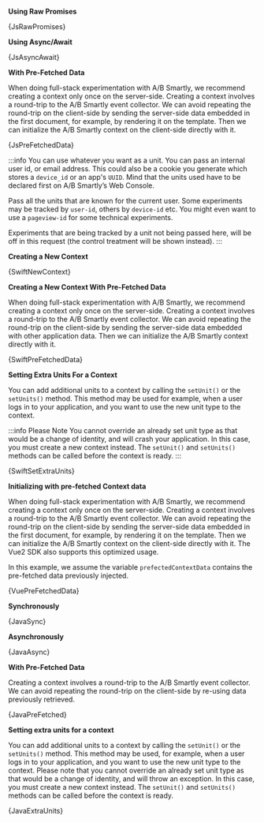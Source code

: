 




<Tabs groupId="language">

<TabItem value="js" label="Javascript">

**Using Raw Promises**

<CodeBlock language="js">{JsRawPromises}</CodeBlock>

**Using Async/Await**

<CodeBlock language="js">{JsAsyncAwait}</CodeBlock>

**With Pre-Fetched Data**

When doing full-stack experimentation with A/B Smartly, we recommend creating a
context only once on the server-side. Creating a context involves a round-trip
to the A/B Smartly event collector. We can avoid repeating the round-trip on
the client-side by sending the server-side data embedded in the first document,
for example, by rendering it on the template. Then we can initialize the
A/B Smartly context on the client-side directly with it.

<CodeBlock language="html">{JsPreFetchedData}</CodeBlock>

:::info
You can use whatever you want as a unit. You can pass an internal user id, or
email address. This could also be a cookie you generate which stores a
`device_id` or an app's `UUID`. Mind that the units used have to be declared
first on A/B Smartly’s Web Console.

Pass all the units that are known for the current user. Some experiments may
be tracked by `user-id`, others by `device-id` etc. You might even want to use a
`pageview-id` for some technical experiments.

Experiments that are being tracked by a unit not being passed here, will be
off in this request (the control treatment will be shown instead).
:::

</TabItem>

<TabItem value="swift" label="Swift">

**Creating a New Context**

<CodeBlock language="swift">{SwiftNewContext}</CodeBlock>

**Creating a New Context With Pre-Fetched Data**

When doing full-stack experimentation with A/B Smartly, we recommend creating a
context only once on the server-side. Creating a context involves a round-trip
to the A/B Smartly event collector. We can avoid repeating the round-trip on
the client-side by sending the server-side data embedded with other application
data. Then we can initialize the A/B Smartly context directly with it.

<CodeBlock language="swift">{SwiftPreFetchedData}</CodeBlock>

**Setting Extra Units For a Context**

You can add additional units to a context by calling the `setUnit()` or the
`setUnits()` method. This method may be used for example, when a user logs in
to your application, and you want to use the new unit type to the context.

:::info Please Note
You cannot override an already set unit type as that would be a change of
identity, and will crash your application. In this case, you must create a new
context instead. The `setUnit()` and `setUnits()` methods can be called before
the context is ready.
:::

<CodeBlock language="swift">{SwiftSetExtraUnits}</CodeBlock>

</TabItem>

<TabItem value="vue" label="Vue2">

**Initializing with pre-fetched Context data**

When doing full-stack experimentation with A/B Smartly, we recommend creating
a context only once on the server-side. Creating a context involves a
round-trip to the A/B Smartly event collector. We can avoid repeating the
round-trip on the client-side by sending the server-side data embedded in the
first document, for example, by rendering it on the template. Then we can
initialize the A/B Smartly context on the client-side directly with it. The
Vue2 SDK also supports this optimized usage.

In this example, we assume the variable `prefectedContextData` contains the
pre-fetched data previously injected.

<CodeBlock language="js">{VuePreFetchedData}</CodeBlock>

</TabItem>

<TabItem value="java" label="Java">

**Synchronously**

<CodeBlock language="java">{JavaSync}</CodeBlock>

**Asynchronously**

<CodeBlock language="java">{JavaAsync}</CodeBlock>

**With Pre-Fetched Data**

Creating a context involves a round-trip to the A/B Smartly event collector.
We can avoid repeating the round-trip on the client-side by re-using data
previously retrieved.

<CodeBlock language="java">{JavaPreFetched}</CodeBlock>

**Setting extra units for a context**

You can add additional units to a context by calling the `setUnit()` or the
`setUnits()` method. This method may be used, for example, when a user logs in
to your application, and you want to use the new unit type to the context.
Please note that you cannot override an already set unit type as that would
be a change of identity, and will throw an exception. In this case, you must
create a new context instead. The `setUnit()` and `setUnits()` methods can be
called before the context is ready.

<CodeBlock language="java">{JavaExtraUnits}</CodeBlock>

</TabItem>

</Tabs>
